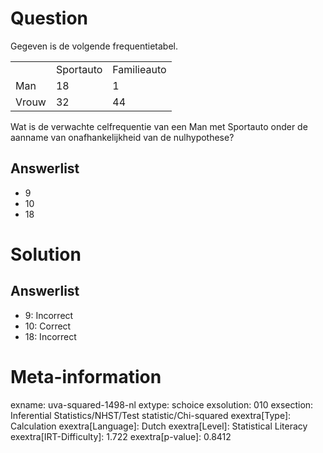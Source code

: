 Question
========

Gegeven is de volgende frequentietabel.

  ------- ----------- -------------
          Sportauto   Familieauto
  Man     18          1
  Vrouw   32          44
  ------- ----------- -------------

Wat is de verwachte celfrequentie van een Man met Sportauto onder de
aanname van onafhankelijkheid van de nulhypothese?

Answerlist
----------

* 9
* 10
* 18

Solution
========

Answerlist
----------

* 9: Incorrect
* 10: Correct
* 18: Incorrect

Meta-information
================
exname: uva-squared-1498-nl
extype: schoice
exsolution: 010
exsection: Inferential Statistics/NHST/Test statistic/Chi-squared
exextra[Type]: Calculation
exextra[Language]: Dutch
exextra[Level]: Statistical Literacy
exextra[IRT-Difficulty]: 1.722
exextra[p-value]: 0.8412

